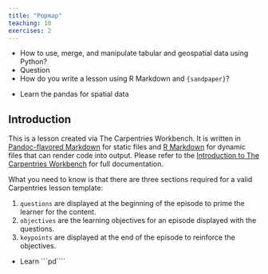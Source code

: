 ```yaml
---
title: "Popmap"
teaching: 10
exercises: 2
---
```


:::::::::::::::::::::::::::::::::::::: questions 
- How to use, merge, and manipulate tabular and geospatial data using Python?
- Question
- How do you write a lesson using R Markdown and `{sandpaper}`?

::::::::::::::::::::::::::::::::::::::::::::::::


::::::::::::::::::::::::::::::::::::: objectives
- Learn the pandas for spatial data

::::::::::::::::::::::::::::::::::::::::::::::::

## Introduction

This is a lesson created via The Carpentries Workbench. It is written in
[Pandoc-flavored Markdown](https://pandoc.org/MANUAL.txt) for static files and
[R Markdown][r-markdown] for dynamic files that can render code into output. 
Please refer to the [Introduction to The Carpentries 
Workbench](https://carpentries.github.io/sandpaper-docs/) for full documentation.

What you need to know is that there are three sections required for a valid
Carpentries lesson template:

 1. `questions` are displayed at the beginning of the episode to prime the
    learner for the content.
 2. `objectives` are the learning objectives for an episode displayed with
    the questions.
 3. `keypoints` are displayed at the end of the episode to reinforce the
    objectives.

::::::::::::::::::::::::::::::::::::: keypoints

- Learn ```pd````

::::::::::::::::::::::::::::::::::::::::::::::::

[r-markdown]: https://rmarkdown.rstudio.com/
